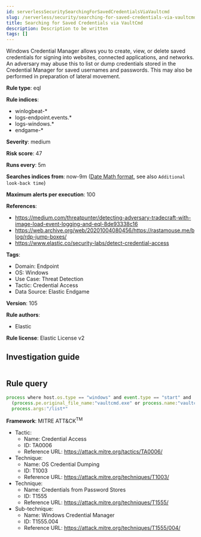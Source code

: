 ```yaml
---
id: serverlessSecuritySearchingForSavedCredentialsViaVaultcmd
slug: /serverless/security/searching-for-saved-credentials-via-vaultcmd
title: Searching for Saved Credentials via VaultCmd
description: Description to be written
tags: []
---
```


<div id="searching-for-saved-credentials-via-vaultcmd"></div>

Windows Credential Manager allows you to create, view, or delete saved credentials for signing into websites, connected applications, and networks. An adversary may abuse this to list or dump credentials stored in the Credential Manager for saved usernames and passwords. This may also be performed in preparation of lateral movement.

**Rule type**: eql

**Rule indices**: 

* winlogbeat-*
* logs-endpoint.events.*
* logs-windows.*
* endgame-*

**Severity**: medium

**Risk score**: 47

**Runs every**: 5m

**Searches indices from**: now-9m ([Date Math format](((ref))/common-options.html#date-math), see also <DocLink id="serverlessSecurityRulesUiCreate" section="set-the-rules-schedule">`Additional look-back time`</DocLink>)

**Maximum alerts per execution**: 100

**References**: 

* https://medium.com/threatpunter/detecting-adversary-tradecraft-with-image-load-event-logging-and-eql-8de93338c16
* https://web.archive.org/web/20201004080456/https://rastamouse.me/blog/rdp-jump-boxes/
* https://www.elastic.co/security-labs/detect-credential-access

**Tags**: 

* Domain: Endpoint
* OS: Windows
* Use Case: Threat Detection
* Tactic: Credential Access
* Data Source: Elastic Endgame

**Version**: 105

**Rule authors**: 

* Elastic

**Rule license**: Elastic License v2

## Investigation guide

```markdown

```

## Rule query

```js
process where host.os.type == "windows" and event.type == "start" and
  (process.pe.original_file_name:"vaultcmd.exe" or process.name:"vaultcmd.exe") and
  process.args:"/list*"

```

**Framework**: MITRE ATT&CK<sup>TM</sup>

* Tactic:
    * Name: Credential Access
    * ID: TA0006
    * Reference URL: https://attack.mitre.org/tactics/TA0006/
* Technique:
    * Name: OS Credential Dumping
    * ID: T1003
    * Reference URL: https://attack.mitre.org/techniques/T1003/
* Technique:
    * Name: Credentials from Password Stores
    * ID: T1555
    * Reference URL: https://attack.mitre.org/techniques/T1555/
* Sub-technique:
    * Name: Windows Credential Manager
    * ID: T1555.004
    * Reference URL: https://attack.mitre.org/techniques/T1555/004/

